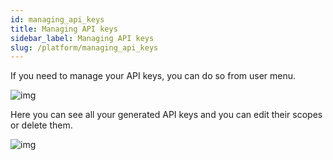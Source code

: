 ```yaml
---
id: managing_api_keys
title: Managing API keys
sidebar_label: Managing API keys
slug: /platform/managing_api_keys
---
```


If you need to manage your API keys, you can do so from user menu.

![img](../../static/img/docs/platform/user_menu_api_key.png)

Here you can see all your generated API keys and you can edit their scopes or delete them.

![img](../../static/img/docs/platform/api_key_edit_dialog.png)
